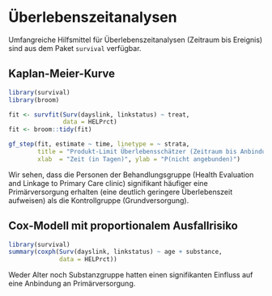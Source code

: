 # Überlebenszeitanalysen

Umfangreiche Hilfsmittel für Überlebenszeitanalysen (Zeitraum bis Ereignis) sind aus dem Paket `survival` verfügbar.

## Kaplan-Meier-Kurve

```r
library(survival)
library(broom)

fit <- survfit(Surv(dayslink, linkstatus) ~ treat, 
               data = HELPrct)
fit <- broom::tidy(fit)

gf_step(fit, estimate ~ time, linetype = ~ strata,
        title = "Produkt-Limit Überlebensschätzer (Zeitraum bis Anbindung)",
        xlab  = "Zeit (in Tagen)", ylab = "P(nicht angebunden)")
```

Wir sehen, dass die Personen der Behandlungsgruppe (Health Evaluation and Linkage to Primary Care clinic) signifikant häufiger eine Primärversorgung erhalten (eine deutlich geringere Überlebenszeit aufweisen) als die Kontrollgruppe (Grundversorgung).


## Cox-Modell mit proportionalem Ausfallrisiko

```r
library(survival)
summary(coxph(Surv(dayslink, linkstatus) ~ age + substance, 
              data = HELPrct))
```

Weder Alter noch Substanzgruppe hatten einen signifikanten Einfluss auf eine Anbindung an Primärversorgung.